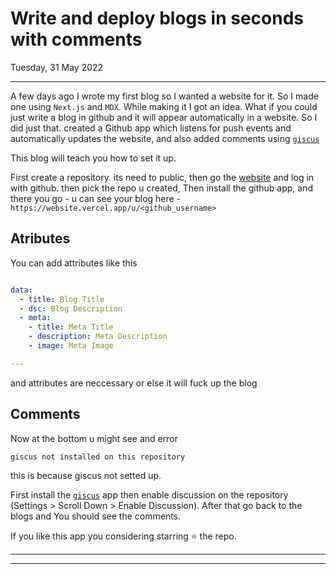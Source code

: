 
<Head>
  <title>Write and deploy blogs in seconds with comments</title>
  <meta name="description" content="Write and deploy blogs in seconds with comments" />
</Head>

# Write and deploy blogs in seconds with comments

Tuesday, 31 May 2022

---

A few days ago I wrote my first blog so I wanted a website for it. So I made one using `Next.js` and `MDX`. While making it I got an idea. What if you could just write a blog in github and it will appear automatically in a website. So I did just that. created a Github app which listens for push events and automatically updates the website, and also added comments using [`giscus`](https://giscus.app/)

This blog will teach you how to set it up.

First create a repository. its need to public, then go the [website](https://website.vercel.app) and log in with github. then pick the repo u created, Then install the github app, and there you go - u can see your blog here - `https://website.vercel.app/u/<github_username>`

## Atributes
You can add attributes like this

```yaml

data:
  - title: Blog Title
  - dsc: Blog Description
  - meta:
    - title: Meta Title
    - description: Meta Description
    - image: Meta Image

---

```

and attributes are neccessary or else it will fuck up the blog

## Comments

Now at the bottom u might see and error
```
giscus not installed on this repository
```
this is because giscus not setted up.

First install the [`giscus`](https://github.com/apps/giscus) app then enable discussion on the repository (Settings > Scroll Down > Enable Discussion). After that go back to the blogs and You should see the comments.

If you like this app you considering starring ⭐ the repo.

---

<Footer />

---

<Comments blog="write-blogs-seconds" />

